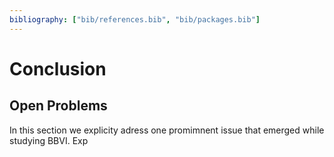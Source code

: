 ```yaml
---
bibliography: ["bib/references.bib", "bib/packages.bib"]
---
```


# Conclusion {#sec-concl}

## Open Problems {#sec-probs}

In this section we explicity adress one promimnent issue that emerged while studying BBVI. Exp



